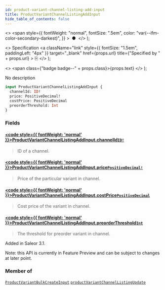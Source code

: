 ```yaml
---
id: product-variant-channel-listing-add-input
title: ProductVariantChannelListingAddInput
hide_table_of_contents: false
---
```


  <>
    <span
      style={{
        fontWeight: "normal",
        fontSize: ".5em",
        color: "var(--ifm-color-secondary-darkest)",
      }}
    >
      &nbsp;●&nbsp;
    </span>
  </>
);

  <>
    Specification
    <a
      className="link"
      style={{ fontSize: "1.5em", paddingLeft: "4px" }}
      target="\_blank"
      href={props.url}
      title={"Specified by " + props.url}
    >
      ⎘
    </a>
  </>
);

  <>
    <span class={"badge badge--" + props.class}>{props.text}</span>
  </>
);

No description

```graphql
input ProductVariantChannelListingAddInput {
  channelId: ID!
  price: PositiveDecimal!
  costPrice: PositiveDecimal
  preorderThreshold: Int
}
```

### Fields

#### [<code style={{ fontWeight: 'normal' }}>ProductVariantChannelListingAddInput.<b>channelId</b></code>](#)<Bullet />[`ID!`](../../../developer/api-reference/scalars/id) <Badge class="secondary" text="non-null"/> <Badge class="secondary" text="scalar"/>

> ID of a channel.

#### [<code style={{ fontWeight: 'normal' }}>ProductVariantChannelListingAddInput.<b>price</b></code>](#)<Bullet />[`PositiveDecimal!`](../../../developer/api-reference/scalars/positive-decimal) <Badge class="secondary" text="non-null"/> <Badge class="secondary" text="scalar"/>

> Price of the particular variant in channel.

#### [<code style={{ fontWeight: 'normal' }}>ProductVariantChannelListingAddInput.<b>costPrice</b></code>](#)<Bullet />[`PositiveDecimal`](../../../developer/api-reference/scalars/positive-decimal) <Badge class="secondary" text="scalar"/>

> Cost price of the variant in channel.

#### [<code style={{ fontWeight: 'normal' }}>ProductVariantChannelListingAddInput.<b>preorderThreshold</b></code>](#)<Bullet />[`Int`](../../../developer/api-reference/scalars/int) <Badge class="secondary" text="scalar"/>

> The threshold for preorder variant in channel.

Added in Saleor 3.1.

Note: this API is currently in Feature Preview and can be subject to changes at later point.

>

### Member of

[`ProductVariantBulkCreateInput`](../../../developer/api-reference/inputs/product-variant-bulk-create-input) <Badge class="secondary" text="input"/><Bullet />[`productVariantChannelListingUpdate`](../../../developer/api-reference/mutations/product-variant-channel-listing-update) <Badge class="secondary" text="mutation"/>
